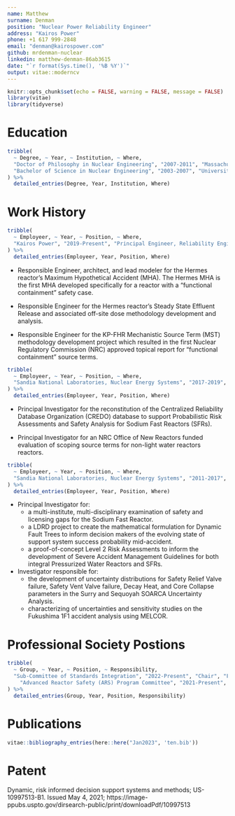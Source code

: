 ```yaml
---
name: Matthew
surname: Denman
position: "Nuclear Power Reliability Engineer"
address: "Kairos Power"
phone: +1 617 999-2848
email: "denman@kairospower.com"
github: mrdenman-nuclear
linkedin: matthew-denman-86ab3615
date: "`r format(Sys.time(), '%B %Y')`"
output: vitae::moderncv
---
```


```r
knitr::opts_chunk$set(echo = FALSE, warning = FALSE, message = FALSE)
library(vitae)
library(tidyverse)
```


# Education

```r
tribble(
  ~ Degree, ~ Year, ~ Institution, ~ Where,
  "Doctor of Philosophy in Nuclear Engineering", "2007-2011", "Massachusetts Institute of Technology", "Cambridge MA",
  "Bachelor of Science in Nuclear Engineering", "2003-2007", "University of Florida", "Gainesville, FL"
) %>% 
  detailed_entries(Degree, Year, Institution, Where)
```


# Work History


```r
tribble(
  ~ Employeer, ~ Year, ~ Position, ~ Where,
  "Kairos Power", "2019-Present", "Principal Engineer, Reliability Engineering", "Albuquerque, NM"
) %>% 
  detailed_entries(Employeer, Year, Position, Where)
```

* Responsible Engineer, architect, and lead modeler for the Hermes reactor's
Maximum Hypothetical Accident (MHA). The Hermes MHA is the first MHA developed
specifically for a reactor with a "functional containment" safety case. 

* Responsible Engineer for the Hermes reactor's Steady State Effluent Release 
and associated off-site dose methodology development and analysis. 

* Responsible Engineer for the KP-FHR Mechanistic Source Term (MST) methodology
development project which resulted in the first Nuclear Regulatory Commission
(NRC) approved topical report for "functional containment" source terms. 


\vspace{10pt}

```r
tribble(
  ~ Employeer, ~ Year, ~ Position, ~ Where,
  "Sandia National Laboratories, Nuclear Energy Systems", "2017-2019", "Principal Member of the Techncial Staff", "Albuquerque, NM"
) %>% 
  detailed_entries(Employeer, Year, Position, Where)
```

* Principal Investigator for the reconstitution of the Centralized Reliability Database Organization (CREDO) database to support Probabilistic Risk Assessments and Safety Analysis for Sodium Fast Reactors (SFRs).

* Principal Investigator for an NRC Office of New Reactors funded evaluation of scoping source terms for non-light water reactors reactors.


\vspace{10pt}

```r
tribble(
  ~ Employeer, ~ Year, ~ Position, ~ Where,
  "Sandia National Laboratories, Nuclear Energy Systems", "2011-2017", "Senior Member of the Techncial Staff", "Albuquerque, NM"
) %>% 
  detailed_entries(Employeer, Year, Position, Where)
```


* Principal Investigator for:
    * a multi-institute, multi-disciplinary examination of safety and licensing gaps for the Sodium Fast Reactor.
    * a LDRD project to create the mathematical formulation for Dynamic Fault Trees to inform decision makers of the evolving state of support system success probability mid-accident.
    * a proof-of-concept Level 2 Risk Assessments to inform the development of Severe Accident Management Guidelines for both integral Pressurized Water Reactors and SFRs.


* Investigator responsible for:
    * the development of uncertainty distributions for Safety Relief Valve failure, Safety Vent Valve failure, Decay Heat, and Core Collapse parameters in the Surry and Sequoyah SOARCA Uncertainty Analysis.
    * characterizing of uncertainties and sensitivity studies on the Fukushima 1F1 accident analysis using MELCOR.



# Professional Society Postions


```r
tribble(
  ~ Group, ~ Year, ~ Position, ~ Responsibility,
  "Sub-Committee of Standards Integration", "2022-Present", "Chair", "Facilitating New Standards",
    "Advanced Reactor Safety (ARS) Program Committee", "2021-Present", "Chair", "Organize the revival of the ARS conference series.",
) %>% 
  detailed_entries(Group, Year, Position, Responsibility)
```



 
# Publications

```r
vitae::bibliography_entries(here::here("Jan2023", 'ten.bib'))
```


# Patent

Dynamic, risk informed decision support systems and methods; US-10997513-B1. Issued May 4, 2021; https://image-ppubs.uspto.gov/dirsearch-public/print/downloadPdf/10997513
